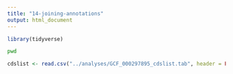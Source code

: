 ```yaml
---
title: "14-joining-annotations"
output: html_document
---
```


```r
library(tidyverse)
```
```bash
pwd
```


```r
cdslist <- read.csv("../analyses/GCF_000297895_cdslist.tab", header = FALSE)
```

```bash

```


